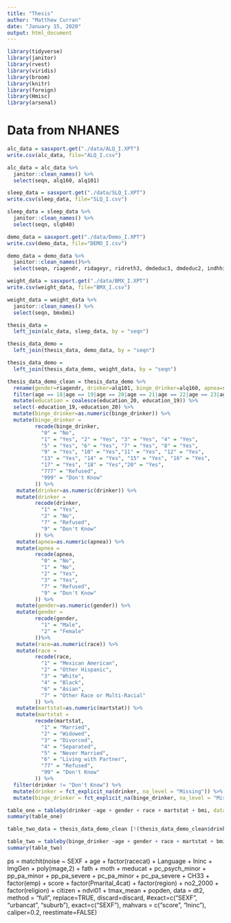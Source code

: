 ```yaml
---
title: "Thesis"
author: "Matthew Curran"
date: "January 15, 2020"
output: html_document
---
```


```r
library(tidyverse)
library(janitor)
library(rvest)
library(viridis)
library(broom)
library(knitr)
library(foreign)
library(Hmisc)
library(arsenal)
```

# Data from NHANES

```r
alc_data = sasxport.get("./data/ALQ_I.XPT")
write.csv(alc_data, file="ALQ_I.csv") 

alc_data = alc_data %>%
  janitor::clean_names() %>%
  select(seqn, alq160, alq101)
```

```r
sleep_data = sasxport.get("./data/SLQ_I.XPT")
write.csv(sleep_data, file="SLQ_I.csv")

sleep_data = sleep_data %>%
  janitor::clean_names() %>%
  select(seqn, slq040)
```

```r
demo_data = sasxport.get("./data/Demo_I.XPT")
write.csv(demo_data, file="DEMO_I.csv")

demo_data = demo_data %>%
  janitor::clean_names()%>%
  select(seqn, riagendr, ridageyr, ridreth3, dmdeduc3, dmdeduc2, indhhin2, indfmin2, dmdmartl)
```

```r
weight_data = sasxport.get("./data/BMX_I.XPT")
write.csv(weight_data, file="BMX_I.csv")

weight_data = weight_data %>%
  janitor::clean_names() %>%
  select(seqn, bmxbmi)
```

```r
thesis_data = 
  left_join(alc_data, sleep_data, by = "seqn")

thesis_data_demo = 
  left_join(thesis_data, demo_data, by = "seqn")

thesis_data_demo = 
  left_join(thesis_data_demo, weight_data, by = "seqn")
```

```r
thesis_data_demo_clean = thesis_data_demo %>%
  rename(gender=riagendr, drinker=alq101, binge_drinker=alq160, apnea=slq040, age=ridageyr, race=ridreth3, education_20=dmdeduc2, education_19=dmdeduc3, hhinc=indhhin2, faminc=indfmin2, martstat=dmdmartl, bmi=bmxbmi) %>%
  filter(age == 18|age == 19|age == 20|age == 21|age == 22|age == 23|age == 24| age == 25) %>%
  mutate(education = coalesce(education_20, education_19)) %>%
  select(-education_19,-education_20) %>%
  mutate(binge_drinker=as.numeric(binge_drinker)) %>%
  mutate(binge_drinker =
         recode(binge_drinker,
           "0" = "No",
           "1" = "Yes", "2" = "Yes", "3" = "Yes", "4" = "Yes",
           "5" = "Yes", "6" = "Yes", "7" = "Yes", "8" = "Yes",
           "9" = "Yes", "10" = "Yes","11" = "Yes", "12" = "Yes",
           "13" = "Yes", "14" = "Yes", "15" = "Yes", "16" = "Yes",
           "17" = "Yes", "18" = "Yes","20" = "Yes",
           "777" = "Refused",
           "999" = "Don't Know"
         )) %>%
   mutate(drinker=as.numeric(drinker)) %>%
   mutate(drinker =
         recode(drinker,
           "1" = "Yes",
           "2" = "No",
           "7" = "Refused",
           "9" = "Don't Know"
         )) %>%
   mutate(apnea=as.numeric(apnea)) %>%
   mutate(apnea =
         recode(apnea,
           "0" = "No",
           "1" = "No",
           "2" = "Yes",
           "3" = "Yes",
           "7" = "Refused",
           "9" = "Don't Know"
         )) %>%
   mutate(gender=as.numeric(gender)) %>%
   mutate(gender =
         recode(gender,
           "1" = "Male",
           "2" = "Female"
         ))%>%
   mutate(race=as.numeric(race)) %>%
   mutate(race =
         recode(race,
           "1" = "Mexican American",
           "2" = "Other Hispanic",
           "3" = "White",
           "4" = "Black",
           "6" = "Asian",
           "7" = "Other Race or Multi-Racial"
         )) %>%
   mutate(martstat=as.numeric(martstat)) %>%
   mutate(martstat =
         recode(martstat,
           "1" = "Married",
           "2" = "Widowed",
           "3" = "Divorced",
           "4" = "Separated",
           "5" = "Never Married",
           "6" = "Living with Partner",
           "77" = "Refused",
           "99" = "Don't Know"
         )) %>%
  filter(drinker != "Don't Know") %>%
  mutate(drinker = fct_explicit_na(drinker, na_level = "Missing")) %>%
  mutate(binge_drinker = fct_explicit_na(binge_drinker, na_level = "Missing"))
```

```r
table_one = tableby(drinker ~age + gender + race + martstat + bmi, data=thesis_data_demo_clean)
summary(table_one)
```

```r
table_two_data = thesis_data_demo_clean [!(thesis_data_demo_clean$drinker=="No"),]

table_two = tableby(binge_drinker ~age + gender + race + martstat + bmi, data=table_two_data)
summary(table_two)
```


ps = matchit(noise ~ SEXF + age + factor(racecat) + Language + 
                   lninc + ImgGen + poly(mage,2) + fath + moth + meducat + 
                   pc_psych_minor + pp_pa_minor + pp_pa_severe + 
                   pc_pa_minor + pc_pa_severe + CH33 + factor(emp) + score + 
                   factor(Pmarital_4cat) + factor(region) + no2_2000 +
                   factor(religion) + citizen +  ndvi01 + tmax_mean + 
                   popden, data = dt2, 
                 method = "full", 
                 replace=TRUE, discard=discard, 
                 #exact=c("SEXF", "urbancat", "suburb"), 
                 exact=c("SEXF"),
                 mahvars = c("score", "lninc"), 
                 caliper=0.2, 
                 reestimate=FALSE)
